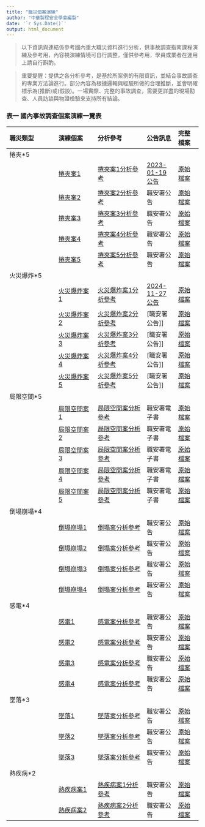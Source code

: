 ```yaml
---
title: "職災個案演練"
author: "中華製程安全學會編製" 
date: '`r Sys.Date()`'
output: html_document
---
```

> 以下資訊與連結係參考國內重大職災資料進行分析，供事故調查指南課程演練及參考用，內容視演練情境可自行調整，僅供參考用，學員或業者在運用上請自行斟酌。

> 重要提醒：提供之各分析參考，是基於所案例的有限資訊，並結合事故調查的專業方法論進行。部分內容為根據邏輯與經驗所做的合理推斷，並會明確標示為(推斷)或(假設)。一場實際、完整的事故調查，需要更詳盡的現場勘查、人員訪談與物證檢驗來支持所有結論。

### 表一 國內事故調查個案演練一覽表

| 職災類型 | 演練個案 | 分析參考 | 公告訊息|完整檔案|
|:-----|:----|:-----|:---|:--|
|捲夾*5|||||
|| [捲夾案1](A切割夾捲/捲夾案1_演練.pdf) |[捲夾案1分析參考](A切割夾捲/夾捲案1分析參考.pdf)|[2023-01-19公告](https://www.osha.gov.tw/media/qm1njbge/111-00813_%E5%87%B1%E8%81%96_%E4%B8%AD%E5%8D%80%E4%B8%AD%E5%BF%83.pdf?mediaDL=true)|[原始檔案](A切割夾捲/捲夾案1_原始.pdf)|
||[捲夾案2](A切割夾捲/捲夾案2_演練.pdf) |[捲夾案2分析參考](A切割夾捲/夾捲案2分析參考.pdf)|職安署公告|[原始檔案](A切割夾捲/捲夾案2_原始.pdf)|
||[捲夾案3](A切割夾捲/捲夾案3_演練.pdf) | [捲夾案3分析參考](A切割夾捲/夾捲案3分析參考.pdf)|職安署公告|[原始檔案](A切割夾捲/捲夾案3_原始.pdf)|
||[捲夾案4](A切割夾捲/捲夾案4_演練.pdf) |[捲夾案4分析參考](A切割夾捲/夾捲案4分析參考.pdf)|職安署公告|[原始檔案](A切割夾捲/捲夾案4_原始.pdf)|
||[捲夾案5](A切割夾捲/捲夾案5_演練.pdf) |[捲夾案5分析參考](A切割夾捲/夾捲案5分析參考.pdf)|職安署公告|[原始檔案](A切割夾捲/捲夾案5_原始.pdf)|
|火災爆炸*5|||||
||[火災爆炸案1](B火災爆炸/火災爆炸案1_演練.pdf) |[火災爆炸案1分析參考](B火災爆炸/火災爆炸案1_分析參考.pdf)|[2024-11-27公告](https://www.osha.gov.tw/media/u10fue1c/%E7%81%BD%E5%AE%B3%E6%A1%88%E4%BE%8B.pdf?mediaDL=true)|[原始檔案](B火災爆炸/火災爆炸案1_原始.pdf) |
||[火災爆炸案2](B火災爆炸/火災爆炸案2_演練.pdf) |[火災爆炸案2分析參考](B火災爆炸/火災爆炸案2_分析參考.pdf)|[職安署公告]]|[原始檔案](B火災爆炸/火災爆炸案2_原始.pdf) |
||[火災爆炸案3](B火災爆炸/火災爆炸案3_演練.pdf) |[火災爆炸案3分析參考](B火災爆炸/火災爆炸案3_分析參考.pdf)|[職安署公告]]|[原始檔案](B火災爆炸/火災爆炸案3_原始.pdf) |
||[火災爆炸案4](B火災爆炸/火災爆炸案4_演練.pdf) |[火災爆炸案4分析參考](B火災爆炸/火災爆炸案4_分析參考.pdf)|[職安署公告]]|[原始檔案](B火災爆炸/火災爆炸案4_原始.pdf) |
||[火災爆炸案5](B火災爆炸/火災爆炸案5_演練.pdf) |[火災爆炸案5分析參考](B火災爆炸/火災爆炸案5_分析參考.pdf)|[職安署公告]]|[原始檔案](B火災爆炸/火災爆炸案5_原始.pdf) |
|局限空間*5|||||
||[局限空間案1](C局限空間/局限案例1_演練.pdf)|[局限空間案分析參考](C局限空間/局限案例1_分析參考.pdf)|職安署電子書|[原始檔案](C局限空間/局限案例1_原始.pdf)|
||[局限空間案2](C局限空間/局限案例2_演練.pdf)|[局限空間案分析參考](C局限空間/局限案例2_分析參考.pdf)|職安署電子書|[原始檔案](C局限空間/局限案例2_原始.pdf)|
||[局限空間案3](C局限空間/局限案例3_演練.pdf)|[局限空間案分析參考](C局限空間/局限案例3_分析參考.pdf)|職安署電子書|[原始檔案](C局限空間/局限案例3_原始.pdf)|
||[局限空間案4](C局限空間/局限案例4_演練.pdf)|[局限空間案分析參考](C局限空間/局限案例4_分析參考.pdf)|職安署電子書|[原始檔案](C局限空間/局限案例4_原始.pdf)|
||[局限空間案5](C局限空間/局限案例5_演練.pdf)|[局限空間案分析參考](C局限空間/局限案例5_分析參考.pdf)|職安署電子書|[原始檔案](C局限空間/局限案例5_原始.pdf)|
|倒塌崩塌*4|||||
||[倒塌崩塌1](D倒塌崩塌/倒塌案1_演練.pdf)|[倒塌案分析參考](D倒塌崩塌/倒塌案1_分析參考.pdf)|職安署公告|[原始檔案](D倒塌崩塌/倒塌案1_原始.pdf)|
||[倒塌崩塌2](D倒塌崩塌/倒塌案2_演練.pdf)|[倒塌案分析參考](D倒塌崩塌/倒塌案2_分析參考.pdf)|職安署公告|[原始檔案](D倒塌崩塌/倒塌案2_原始.pdf)|
||[倒塌崩塌3](D倒塌崩塌/倒塌案3_演練.pdf)|[倒塌案分析參考](D倒塌崩塌/倒塌案3_分析參考.pdf)|職安署公告|[原始檔案](D倒塌崩塌/倒塌案3_原始.pdf)|
||[倒塌崩塌4](D倒塌崩塌/倒塌案4_演練.pdf)|[倒塌案分析參考](D倒塌崩塌/倒塌案4_分析參考.pdf)|職安署公告|[原始檔案](D倒塌崩塌/倒塌案4_原始.pdf)|
|感電*4|||||
||[感電1](E感電/感電案1_演練.pdf)|[感電案分析參考](E感電/感電案1_分析參考.pdf)|職安署公告|[原始檔案](E感電/感電案1_原始.pdf)|
||[感電2](E感電/感電案2_演練.pdf)|[感電案分析參考](E感電/感電案2_分析參考.pdf)|職安署公告|[原始檔案](E感電/感電案2_原始.pdf)|
||[感電3](E感電/感電案3_演練.pdf)|[感電案分析參考](E感電/感電案3_分析參考.pdf)|職安署公告|[原始檔案](E感電/感電案3_原始.pdf)|
||[感電4](E感電/感電案4_演練.pdf)|[感電案分析參考](E感電/感電案4_分析參考.pdf)|職安署公告|[原始檔案](E感電/感電案4_原始.pdf)|
|墜落*3|||||
||[墜落1](F墜落/墜落案1_演練.pdf)|[墜落案分析參考](F墜落/墜落案1_分析參考.pdf)|職安署公告|[原始檔案](F墜落/墜落案1_原始.pdf)|
||[墜落2](F墜落/墜落案2_演練.pdf)|[墜落案分析參考](F墜落/墜落案2_分析參考.pdf)|職安署公告|[原始檔案](F墜落/墜落案2_原始.pdf)|
||[墜落3](F墜落/墜落案3_演練.pdf)|[墜落案分析參考](F墜落/墜落案3_分析參考.pdf)|職安署公告|[原始檔案](F墜落/墜落案3_原始.pdf)|
|熱疾病*2|||||
||[熱疾病案1](H熱疾病/熱疾病案1_演練.pdf)|[熱疾病案1分析參考](H熱疾病/熱疾病案1_分析參考.pdf)|職安署公告|[原始檔案](H熱疾病/熱疾病案1_原始.pdf)|
||[熱疾病案2](H熱疾病/熱疾病案2_演練.pdf)|[熱疾病案2分析參考](H熱疾病/熱疾病案2_分析參考.pdf)|職安署公告|[原始檔案](H熱疾病/熱疾病案2_原始.pdf)|


